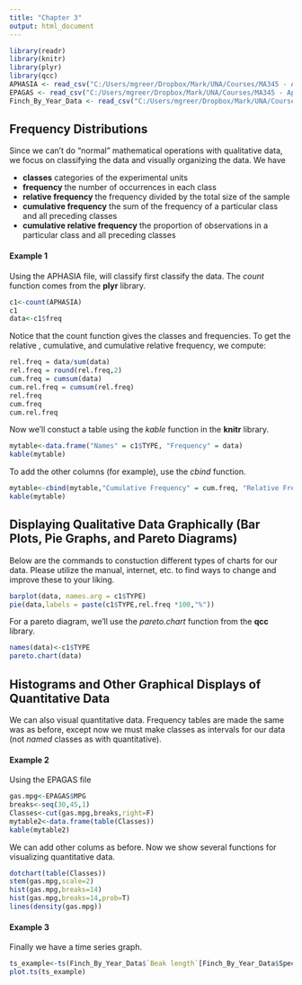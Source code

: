 ---
title: "Chapter 3"
output: html_document
---

```{r setup, include=FALSE}
library(readr)
library(knitr)
library(plyr)
library(qcc)
APHASIA <- read_csv("C:/Users/mgreer/Dropbox/Mark/UNA/Courses/MA345 - Applied Statistics/Datasets/CSV/Examples/APHASIA.CSV")
EPAGAS <- read_csv("C:/Users/mgreer/Dropbox/Mark/UNA/Courses/MA345 - Applied Statistics/Datasets/CSV/Examples/EPAGAS.CSV")
Finch_By_Year_Data <- read_csv("C:/Users/mgreer/Dropbox/Mark/UNA/Courses/MA345 - Applied Statistics/Datasets/Hawkes DataSets/Finch_By_Year_Data.csv")
```

## Frequency Distributions

Since we can't do "normal" mathematical operations with qualitative data, we focus on classifying the data and visually organizing the data.  We have

  * **classes** categories of the experimental units
  * **frequency** the number of occurrences in each class
  * **relative frequency** the frequency divided by the total size of the sample
  * **cumulative frequency** the sum of the frequency of a particular class and all preceding classes
  * **cumulative relative frequency** the proportion of observations in a particular class and all preceding classes
  


#### Example 1 
Using the APHASIA file, will classify first classify the data.  The *count* function comes from the **plyr** library.

```{r}
c1<-count(APHASIA)
c1
data<-c1$freq
```

Notice that the count function gives the classes and frequencies.  To get the relative , cumulative, and cumulative relative frequency, we compute:

```{r}
rel.freq = data/sum(data)
rel.freq = round(rel.freq,2)
cum.freq = cumsum(data)
cum.rel.freq = cumsum(rel.freq)
rel.freq
cum.freq
cum.rel.freq
```

Now we'll constuct a table using the *kable* function in the **knitr** library.

```{r}
mytable<-data.frame("Names" = c1$TYPE, "Frequency" = data)
kable(mytable)
```

To add the other columns (for example), use the *cbind* function.

```{r}
mytable<-cbind(mytable,"Cumulative Frequency" = cum.freq, "Relative Frequency" = rel.freq, "Cumulative Relative Frequency" = cum.rel.freq)
kable(mytable)
```

## Displaying Qualitative Data Graphically (Bar Plots, Pie Graphs, and Pareto Diagrams)

Below are the commands to constuction different types of charts for our data.  Please utilize the manual, internet, etc. to find ways to change and improve these to your liking.

```{r}
barplot(data, names.arg = c1$TYPE)
pie(data,labels = paste(c1$TYPE,rel.freq *100,"%"))
```

For a pareto diagram, we'll use the *pareto.chart* function from the **qcc** library.

```{r}
names(data)<-c1$TYPE
pareto.chart(data)
```
## Histograms and Other Graphical Displays of Quantitative Data
We can also visual quantitative data.  Frequency tables are made the same was as before, except now we must make classes as intervals for our data (not *named* classes as with quantitative).

#### Example 2
Using the EPAGAS file

```{r}
gas.mpg<-EPAGAS$MPG
breaks<-seq(30,45,1)
Classes<-cut(gas.mpg,breaks,right=F)
mytable2<-data.frame(table(Classes))
kable(mytable2)
```

We can add other colums as before.  Now we show several functions for visualizing quantitative data.


```{r}
dotchart(table(Classes))
stem(gas.mpg,scale=2)
hist(gas.mpg,breaks=14)
hist(gas.mpg,breaks=14,prob=T)
lines(density(gas.mpg))
```

#### Example 3
Finally we have a time series graph.

```{r}
ts_example<-ts(Finch_By_Year_Data$`Beak length`[Finch_By_Year_Data$Species == "fortis"], frequency = 1, start = c(1973,1))
plot.ts(ts_example)
```